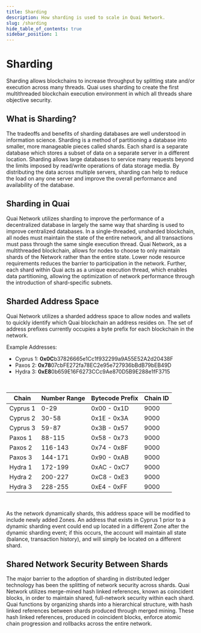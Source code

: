 ```yaml
---
title: Sharding
description: How sharding is used to scale in Quai Network.
slug: /sharding
hide_table_of_contents: true
sidebar_position: 1
---
```


# Sharding

Sharding allows blockchains to increase throughput by splitting state and/or execution across many threads. Quai uses sharding to create the first multithreaded blockchain execution environment in which all threads share objective security.

## What is Sharding?

The tradeoffs and benefits of sharding databases are well understood in information science. Sharding is a method of partitioning a database into smaller, more manageable pieces called shards. Each shard is a separate database which stores a subset of data on a separate server in a different location. Sharding allows large databases to service many requests beyond the limits imposed by read/write operations of data storage media. By distributing the data across multiple servers, sharding can help to reduce the load on any one server and improve the overall performance and availability of the database.

## Sharding in Quai

Quai Network utilizes sharding to improve the performance of a decentralized database in largely the same way that sharding is used to improve centralized databases. In a single-threaded, unsharded blockchain, all nodes must maintain the state of the entire network, and all transactions must pass through the same single execution thread. Quai Network, as a multithreaded blockchain, allows for nodes to choose to only maintain shards of the Network rather than the entire state. Lower node resource requirements reduces the barrier to participation in the network. Further, each shard within Quai acts as a unique execution thread, which enables data partitioning, allowing the optimization of network performance through the introduction of shard-specific subnets.

## Sharded Address Space

Quai Network utilizes a sharded address space to allow nodes and wallets to quickly identify which Quai blockchain an address resides on. The set of address prefixes currently occupies a byte prefix for each blockchain in the network.

Example Addresses:

- Cyprus 1: **0x0C**b37826665e1Cc1f932299a9A55E52A2d20438F
- Paxos 2: **0x78**07cbFE272fa78EC2e95e727936bBdB79bEB49D
- Hydra 3: **0xE8**0b659E16F6273CCc9Ae870D5B9E288e1fF3715

<br />

| Chain    | Number Range | Bytecode Prefix | Chain ID |
| -------- | ------------ | --------------- | -------- |
| Cyprus 1 | 0-29         | 0x00 - 0x1D     | 9000     |
| Cyprus 2 | 30-58        | 0x1E - 0x3A     | 9000     |
| Cyprus 3 | 59-87        | 0x3B - 0x57     | 9000     |
| Paxos 1  | 88-115       | 0x58 - 0x73     | 9000     |
| Paxos 2  | 116-143      | 0x74 - 0x8F     | 9000     |
| Paxos 3  | 144-171      | 0x90 - 0xAB     | 9000     |
| Hydra 1  | 172-199      | 0xAC - 0xC7     | 9000     |
| Hydra 2  | 200-227      | 0xC8 - 0xE3     | 9000     |
| Hydra 3  | 228-255      | 0xE4 - 0xFF     | 9000     |

<br />

As the network dynamically shards, this address space will be modified to include newly added Zones. An address that exists in Cyprus 1 prior to a dynamic sharding event could end up located in a different Zone after the dynamic sharding event; if this occurs, the account will maintain all state (balance, transaction history), and will simply be located on a different shard.

## Shared Network Security Between Shards

The major barrier to the adoption of sharding in distributed ledger technology has been the splitting of network security across shards. Quai Network utilizes merge-mined hash linked references, known as coincident blocks, in order to maintain shared, full-network security within each shard. Quai functions by organizing shards into a hierarchical structure, with hash linked references between shards produced through merged mining. These hash linked references, produced in coincident blocks, enforce atomic chain progression and rollbacks across the entire network.
